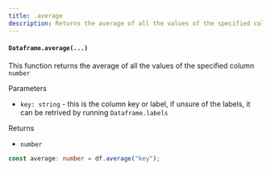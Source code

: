 ```yaml
---
title: .average
description: Returns the average of all the values of the specified column
---
```


#### `Dataframe.average(...)`

This function returns the average of all the values of the specified column `number`

Parameters

- `key: string` - this is the column key or label, if unsure of the labels, it can be retrived by running `Dataframe.labels`

Returns

- `number`

```typescript
const average: number = df.average("key");
```
